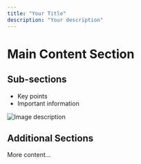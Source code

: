 ```yaml
---
title: "Your Title"
description: "Your description"
---
```


# Main Content Section

## Sub-sections

- Key points
- Important information

![Image description](/images/your-image.png)

## Additional Sections

More content... 